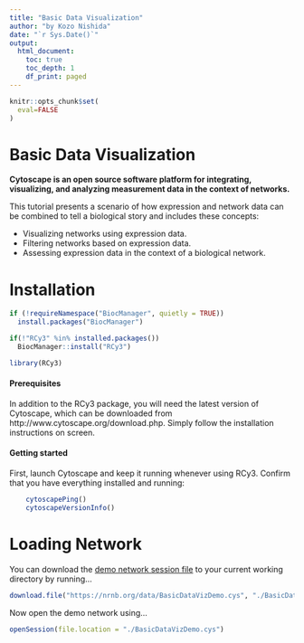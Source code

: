 ```yaml
---
title: "Basic Data Visualization"
author: "by Kozo Nishida"
date: "`r Sys.Date()`"
output:
  html_document:
    toc: true
    toc_depth: 1
    df_print: paged
---
```

```r
knitr::opts_chunk$set(
  eval=FALSE
)
```

# Basic Data Visualization

**Cytoscape is an open source software platform for integrating, visualizing, and analyzing measurement data in the context of networks.**

This tutorial presents a scenario of how expression and network data can be combined to tell a biological story and includes these concepts:

 - Visualizing networks using expression data.
 - Filtering networks based on expression data.
 - Assessing expression data in the context of a biological network.

# Installation
```r
if (!requireNamespace("BiocManager", quietly = TRUE))
  install.packages("BiocManager")

if(!"RCy3" %in% installed.packages())
  BiocManager::install("RCy3")

library(RCy3)
```

#### Prerequisites
In addition to the RCy3 package, you will need the latest version of Cytoscape, which can be downloaded from http://www.cytoscape.org/download.php. Simply follow the installation instructions on screen.

#### Getting started
First, launch Cytoscape and keep it running whenever using RCy3. Confirm that you have everything installed and running:
```r
    cytoscapePing()
    cytoscapeVersionInfo()
```

# Loading Network
You can download the [demo network session file](https://nrnb.org/data/BasicDataVizDemo.cys) to your current working directory by running...
```r
download.file("https://nrnb.org/data/BasicDataVizDemo.cys", "./BasicDataVizDemo.cys", 'auto')
```

Now open the demo network using...
```r
openSession(file.location = "./BasicDataVizDemo.cys")
```

